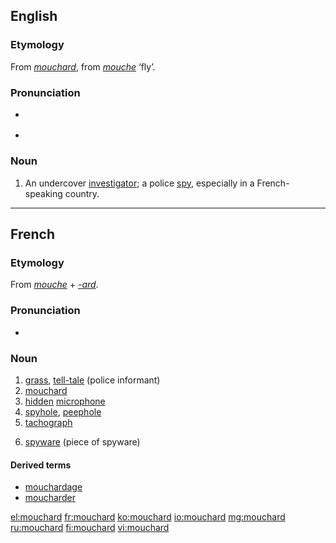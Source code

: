 ==English==

===Etymology===
From {{etyl|fr|en}} ''[[#French|mouchard]]'', from ''[[mouche]]'' ‘fly’.

===Pronunciation===
* {{a|UK}} {{IPA|/ˈmuːʃɑː/}}
* {{a|US}} {{IPA|/muˈʃɑɻd/}}

===Noun===
{{en-noun}}

# An undercover [[investigator]]; a police [[spy]], especially in a French-speaking country.

----

==French==

===Etymology===
From ''[[mouche]]'' + ''[[-ard]]''.

===Pronunciation===
* {{IPA|/muʃaʁ/|lang=fr}}

===Noun===
{{fr-noun|m}}

# [[grass]], [[tell-tale]] (police informant)
# [[#English|mouchard]]
# [[hidden]] [[microphone]]
# [[spyhole]], [[peephole]]
# [[tachograph]]
# {{context|computing|lang=fr}} [[spyware]] (piece of spyware)

====Derived terms====
* [[mouchardage]]
* [[moucharder]]

[[el:mouchard]]
[[fr:mouchard]]
[[ko:mouchard]]
[[io:mouchard]]
[[mg:mouchard]]
[[ru:mouchard]]
[[fi:mouchard]]
[[vi:mouchard]]